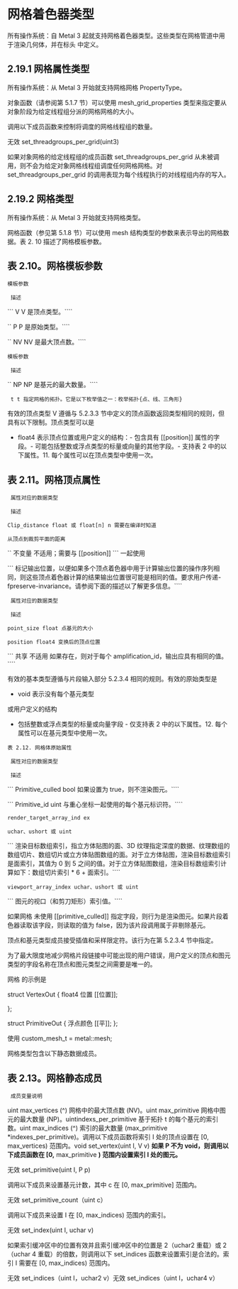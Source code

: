 # 网格着色器类型

<OrigninalPDF title="2.19 Mesh Shader Types" />

所有操作系统：自 Metal 3 起就支持网格着色器类型。这些类型在网格管道中用于渲染几何体，并在标头 中定义。

## 2.19.1 网格属性类型

所有操作系统：从 Metal 3 开始就支持网格网格 PropertyType。

对象函数（请参阅第 5.1.7 节）可以使用 mesh_grid_properties 类型来指定要从对象阶段为给定线程组分派的网格网格的大小。

调用以下成员函数来控制将调度的网格线程组的数量。

无效 set_threadgroups_per_grid(uint3)

如果对象网格的给定线程组的成员函数 set_threadgroups_per_grid 从未被调用，则不会为给定对象网格线程组调度任何网格网格。对 set_threadgroups_per_grid 的调用表现为每个线程执行的对线程组内存的写入。

## 2.19.2 网格类型

所有操作系统：从 Metal 3 开始就支持网格类型。

网格函数（参见第 5.1.8 节）可以使用 mesh 结构类型的参数来表示导出的网格数据。表 2. 10 描述了网格模板参数。

## 表 2.10。网格模板参数

`模板参数`

` 描述`

``` V V 是顶点类型。````

`` P P 是原始类型。````

`` NV NV 是最大顶点数。````

`模板参数`

` 描述`

`` NP NP 是基元的最大数量。````

` t t 指定网格的拓扑。它是以下枚举值之一：枚举拓扑{点、线、三角形}`

有效的顶点类型 V 遵循与 5.2.3.3 节中定义的顶点函数返回类型相同的规则，但具有以下限制。顶点类型可以是

- float4 表示顶点位置或用户定义的结构：- 包含具有 [[position]] 属性的字段。- 可能包括整数或浮点类型的标量或向量的其他字段。- 支持表 2 中的以下属性。11. 每个属性可以在顶点类型中使用一次。

## 表 2.11。网格顶点属性

` 属性对应的数据类型`

` 描述`

`Clip_distance float 或 float[n] n 需要在编译时知道`

`从顶点到裁剪平面的距离`

`` 不变量 不适用；需要与 [[position]] ``` 一起使用

``` 标记输出位置，以便如果多个顶点着色器中用于计算输出位置的操作序列相同，则这些顶点着色器计算的结果输出位置很可能是相同的值。要求用户传递-fpreserve-invariance。请参阅下面的描述以了解更多信息。````

` 属性对应的数据类型`

` 描述`

`point_size float 点基元的大小`

`position float4 变换后的顶点位置`

``` 共享 不适用 如果存在，则对于每个 amplification_id，输出应具有相同的值。````

有效的基本类型遵循与片段输入部分 5.2.3.4 相同的规则。有效的原始类型是

- void 表示没有每个基元类型

或用户定义的结构

- 包括整数或浮点类型的标量或向量字段 - 仅支持表 2 中的以下属性。12. 每个属性可以在基元类型中使用一次。

`表 2.12. 网格体原始属性`

` 属性对应的数据类型`

` 描述`

``` Primitive_culled bool 如果设置为 true，则不渲染图元。````

``` Primitive_id uint 与重心坐标一起使用的每个基元标识符。````

`render_target_array_ind ex`

`uchar、ushort 或 uint`

``` 渲染目标数组索引，指立方体贴图的面、3D 纹理指定深度的数据、纹理数组的数组切片、数组切片或立方体贴图数组的面。对于立方体贴图，渲染目标数组索引是面索引，其值为 0 到 5 之间的值。对于立方体贴图数组，渲染目标数组索引计算如下：数组切片索引 \* 6 + 面索引。````

`viewport_array_index uchar、ushort 或 uint`

``` 图元的视口（和剪刀矩形）索引值。````

如果网格 未使用 [[primitive_culled]] 指定字段，则行为是渲染图元。如果片段着色器读取该字段，则读取的值为 false，因为该片段调用属于非剔除基元。

顶点和基元类型成员接受插值和采样限定符。该行为在第 5.2.3.4 节中指定。

为了最大限度地减少网格片段链接中可能出现的用户错误，用户定义的顶点和图元类型的字段名称在顶点和图元类型之间需要是唯一的。

网格 的示例是

struct VertexOut { float4 位置 [[位置]];

};

struct PrimitiveOut { 浮点颜色 [[平]]; };

使用 custom_mesh_t = metal::mesh;

网格类型包含以下静态数据成员。

## 表 2.13。网格静态成员

` 成员变量说明`

uint max_vertices (^) 网格中的最大顶点数 (NV)。uint max_primitive 网格中图元的最大数量 (NP)。uintindexs_per_primitive 基于拓扑 t 的每个基元的索引数。uint max_indices (^) 索引的最大数量 (max_primitive \*indexes_per_primitive)。调用以下成员函数将索引 I 处的顶点设置在 [0, max_vertices) 范围内。void set_vertex(uint I, V v) **如果 P 不为 void，则调用以下成员函数在 [0,** max_primitive **) 范围内设置索引 I 处的图元。**

无效 set_primitive(uint I, P p)

调用以下成员来设置基元计数，其中 c 在 [0, max_primitive] 范围内。

无效 set_primitive_count（uint c）

调用以下成员来设置 I 在 [0, max_indices) 范围内的索引。

无效 set_index(uint I, uchar v)

如果索引缓冲区中的位置有效并且索引缓冲区中的位置是 2（uchar2 重载）或 2（uchar 4 重载）的倍数，则调用以下 set_indices 函数来设置索引是合法的。索引 I 需要在 [0, max_indices) 范围内。

无效 set_indices（uint I，uchar2 v）无效 set_indices（uint I，uchar4 v）
